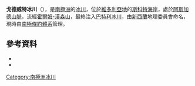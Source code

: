 {{coord|77|36|S|162|13|E|source:GNIS|display=title}}

'''戈德威特冰川'''（{{lang-en|Godwit Glacier}}），是[[南極洲|南極洲]]的[[冰川|冰川]]，位於[[維多利亞地|維多利亞地]]的[[斯科特海岸|斯科特海岸]]，處於[[阿斯加德山脈|阿斯加德山脈]]，流經[[霍爾姆-漢森山|霍爾姆-漢森山]]，最終注入[[巴特利冰川|巴特利冰川]]，由[[新西蘭|新西蘭]]地理委員會命名，現時由[[南極條約體系|南極條約體系]]管理。

==參考資料==
*{{cite gnis | type = antarid | id = 17645| name = Godwit Glacier | accessdate = 2012-04-27}}
*{{usgs-gazetteer|id=17645}}

{{DEFAULTSORT:Godwit Glacier}}
[[Category:南極洲冰川|Category:南極洲冰川]]


{{ScottCoast-geo-stub}}